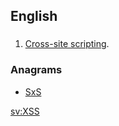 ==English==

==={{initialism}}===
{{infl|en|initialism}}

# [[w:Cross-site scripting|Cross-site scripting]].

===Anagrams===
* [[SxS#English|SxS]]

[[sv:XSS]]